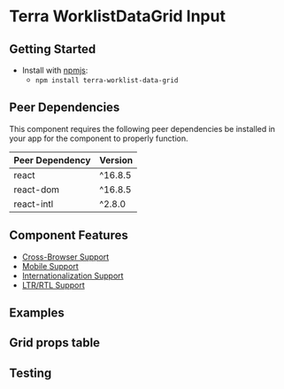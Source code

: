 


<Badge />

# Terra WorklistDataGrid Input

## Getting Started

- Install with [npmjs](https://www.npmjs.com):
  - `npm install terra-worklist-data-grid`

<!-- AUTO-GENERATED-CONTENT:START Peer Dependencies -->
## Peer Dependencies

This component requires the following peer dependencies be installed in your app for the component to properly function.

| Peer Dependency | Version |
|-|-|
| react | ^16.8.5 |
| react-dom | ^16.8.5 |
| react-intl | ^2.8.0 |

<!-- AUTO-GENERATED-CONTENT:END -->

## Component Features

 * [Cross-Browser Support](https://engineering.cerner.com/terra-ui/about/terra-ui/component-standards#cross-browser-support)
 * [Mobile Support](https://engineering.cerner.com/terra-ui/about/terra-ui/component-standards#mobile-support)
 * [Internationalization Support](https://engineering.cerner.com/terra-ui/about/terra-ui/component-standards#internationalization-i18n)
 * [LTR/RTL Support](https://engineering.cerner.com/terra-ui/about/terra-ui/component-standards#ltr--rtl)

## Examples
<DefaultWorklistDataGrid title= 'Default Worklist Data Grid' />

## Grid props table
<WorklistDataGridPropsTable />

## Testing




